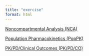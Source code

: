 ```yaml
---
title: "exercise"
format: html
---
```



::::::::: grid
::: {.g-col-md-4 .g-col-12}
[Noncompartmental Analysis (NCA)](topics/nca/index.qmd){.btn .btn-outline-primary}
:::

::: {.g-col-md-4 .g-col-12}
[Population Pharmacokinetics (PopPK)](topics/poppk/index.qmd){.btn .btn-outline-primary}
:::

::: {.g-col-md-4 .g-col-12}
[PK/PD/Clinical Outcomes (PK/PD/CO)](topics/pkpdco/index.qmd){.btn .btn-outline-primary}
:::

:::::::::
